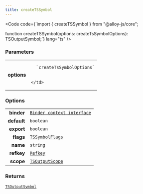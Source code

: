 ```yaml
---
title: createTSSymbol
---
```







<Code code={`import { createTSSymbol } from "@alloy-js/core";

function createTSSymbol(options: createTsSymbolOptions): TSOutputSymbol;`} lang="ts" />

### Parameters

<table>
  <tr>
    <td style="text-align: right;font-weight: bold;">options</td>
    <td>
    
      `createTsSymbolOptions`
      
      
    </td>
  </tr>
</table>

### Options

<table>
  <tr>
    <td style="text-align: right;font-weight: bold;">binder</td>
    <td>
      <Badge text="optional" variant="note" size="small" /> <code><a href="/reference/core/contexts/binder/">Binder context interface</a></code>
  
  
  
  
  </td>
  </tr>
  <tr>
    <td style="text-align: right;font-weight: bold;">default</td>
    <td>
      <Badge text="optional" variant="note" size="small" /> <code>boolean</code>
  
  
  
  
  </td>
  </tr>
  <tr>
    <td style="text-align: right;font-weight: bold;">export</td>
    <td>
      <Badge text="optional" variant="note" size="small" /> <code>boolean</code>
  
  
  
  
  </td>
  </tr>
  <tr>
    <td style="text-align: right;font-weight: bold;">flags</td>
    <td>
      <Badge text="optional" variant="note" size="small" /> <code><a href="/reference/typescript/variables/tssymbolflags/">TSSymbolFlags</a></code>
  
  
  
  
  </td>
  </tr>
  <tr>
    <td style="text-align: right;font-weight: bold;">name</td>
    <td>
       <code>string</code>
  
  
  
  
  </td>
  </tr>
  <tr>
    <td style="text-align: right;font-weight: bold;">refkey</td>
    <td>
       <code><a href="/reference/core/types/refkey/">Refkey</a></code>
  
  
  
  
  </td>
  </tr>
  <tr>
    <td style="text-align: right;font-weight: bold;">scope</td>
    <td>
      <Badge text="optional" variant="note" size="small" /> <code><a href="/reference/typescript/types/tsoutputscope/">TSOutputScope</a></code>
  
  
  
  
  </td>
  </tr>
</table>

### Returns

<code><a href="/reference/typescript/types/tsoutputsymbol/">TSOutputSymbol</a></code>








